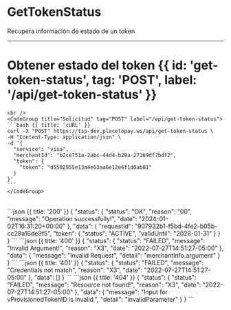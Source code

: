 


# GetTokenStatus

Recupera información de estado de un token


---

# Obtener estado del token {{ id: 'get-token-status', tag: 'POST', label: '/api/get-token-status' }}

<Row>
  <Col>
    <ApiReader
      path="/api/get-token-status"
      method="POST"
      api={props.refs}
    />
  </Col>
  <Col sticky>

    <br />
    <CodeGroup title="Solicitud" tag="POST" label="/api/get-token-status">
    ```bash {{ title: 'cURL' }}
    curl -X "POST" https://tsp-dev.placetopay.ws/api/get-token-status \
    -H "Content-Type: application/json" \
    -d '{
      "service": "visa",
      "merchantId": "b2ce751a-2abc-44d4-b29a-27169df7bdf2",
      "token": {
        "token": "d5502955e13a4e63aa6e12e6f1d0ab01"
      }
    }'
    ```
    </CodeGroup>
  </Col>
</Row>

<Row>
  <Col>
    <ApiReader
      path="/api/get-token-status"
      method="post"
      type="response"
      api={props.refs}
    />
  </Col>
  <Col sticky>
    <br />
    <CodeGroup title="Respuesta">
    ```json {{ title: '200' }}
    {
      "status": {
        "status": "OK",
        "reason": "00",
        "message": "Operation successfully!",
        "date": "2024-01-02T16:31:20+00:00"
      },
      "data": {
        "requestId": "907932b1-f5bd-4fe2-b05b-cc28a16de9f5",
        "token": {
          "status": "ACTIVE",
          "validUntil": "2026-01-31"
        }
      }
    }
    ```
    ```json {{ title: '400' }}
    {
      "status": {
        "status": "FAILED",
        "message": "Invalid Argument!",
        "reason": "X3",
        "date": "2022-07-27T14:51:27-05:00"
      },
      "data": {
        "message": "Invalid Request",
        "detail": "merchantInfo.argument"
      }
    }
    ```
    ```json {{ title: '401' }}
    {
      "status": {
        "status": "FAILED",
        "message": "Credentials not match",
        "reason": "X3",
        "date": "2022-07-27T14:51:27-05:00"
      },
      "data": []
    }
    ```
    ```json {{ title: '404' }}
    {
      "status": {
        "status": "FAILED",
        "message": "Resource not found!",
        "reason": "X3",
        "date": "2022-07-27T14:51:27-05:00"
      },
      "data": {
        "message": "Input for vProvisionedTokenID is invalid.",
        "detail": "invalidParameter"
      }
    }
    ```
    </CodeGroup>
  </Col>
</Row>
